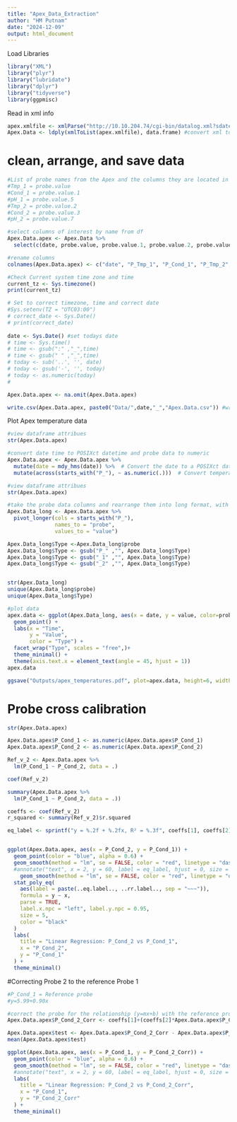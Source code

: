 ```yaml
---
title: "Apex_Data_Extraction"
author: "HM Putnam"
date: "2024-12-09"
output: html_document
---
```


Load Libraries
```r
library("XML")
library("plyr")
library("lubridate")
library("dplyr")
library("tidyverse")
library(ggpmisc)
```


Read in xml info
```r
apex.xmlfile <- xmlParse("http://10.10.204.74/cgi-bin/datalog.xml?sdate=250711&days=4") #read in the date (e.g. 180620) plus # days (e.g. days=4) of Apex data
Apex.Data <- ldply(xmlToList(apex.xmlfile), data.frame) #convert xml to dataframe
```

# clean,  arrange, and save data
```r
#List of probe names from the Apex and the columns they are located in from the xml file
#Tmp_1 = probe.value
#Cond_1 = probe.value.1
#pH_1 = probe.value.5
#Tmp_2 = probe.value.2
#Cond_2 = probe.value.3
#pH_2 = probe.value.7

#select columns of interest by name from df
Apex.Data.apex <- Apex.Data %>%
  select(c(date, probe.value, probe.value.1, probe.value.2, probe.value.3))

#rename columns
colnames(Apex.Data.apex) <- c("date", "P_Tmp_1", "P_Cond_1", "P_Tmp_2", "P_Cond_2")

#Check Current system time zone and time
current_tz <- Sys.timezone() 
print(current_tz)

# Set to correct timezone, time and correct date
#Sys.setenv(TZ = "UTC03:00") 
# correct_date <- Sys.Date()
# print(correct_date)
 
date <- Sys.Date() #set todays date
# time <- Sys.time()
# time <- gsub(":" ,"_",time)
# time <- gsub(" " ,"_",time)
# today <- sub('..', '', date)
# today <- gsub('-', '', today) 
# today <- as.numeric(today)
# 

Apex.Data.apex <- na.omit(Apex.Data.apex)

write.csv(Apex.Data.apex, paste0("Data/",date,"_","Apex.Data.csv")) #write file to save data

```

Plot Apex temperature data
```r

#view dataframe attribues
str(Apex.Data.apex)

#convert date time to POSIXct datetime and probe data to numeric
Apex.Data.apex <- Apex.Data.apex %>%
  mutate(date = mdy_hms(date)) %>%  # Convert the date to a POSIXct datetime
  mutate(across(starts_with("P_"), ~ as.numeric(.)))  # Convert temperature columns to numeric

#view dataframe attribues
str(Apex.Data.apex)

#take the probe data columns and rearrange them into long format, with a column named probe and the numeric data in a column named value
Apex.Data_long <- Apex.Data.apex %>%
  pivot_longer(cols = starts_with("P_"),
               names_to = "probe",
               values_to = "value")

Apex.Data_long$Type <-Apex.Data_long$probe
Apex.Data_long$Type <- gsub("P_" ,"", Apex.Data_long$Type)
Apex.Data_long$Type <- gsub("_1" ,"", Apex.Data_long$Type)
Apex.Data_long$Type <- gsub("_2" ,"", Apex.Data_long$Type)


str(Apex.Data_long)
unique(Apex.Data_long$probe)
unique(Apex.Data_long$Type)

#plot data 
apex.data <- ggplot(Apex.Data_long, aes(x = date, y = value, color=probe), group = Type) +
  geom_point() +
  labs(x = "Time",
       y = "Value",
       color = "Type") +
  facet_wrap("Type", scales = "free",)+
  theme_minimal() +
  theme(axis.text.x = element_text(angle = 45, hjust = 1))
apex.data 

ggsave("Outputs/apex_temperatures.pdf", plot=apex.data, height=6, width=8)

```

# Probe cross calibration
```r

str(Apex.Data.apex)

Apex.Data.apex$P_Cond_1 <- as.numeric(Apex.Data.apex$P_Cond_1)
Apex.Data.apex$P_Cond_2 <- as.numeric(Apex.Data.apex$P_Cond_2)

Ref_v_2 <- Apex.Data.apex %>%
  lm(P_Cond_1 ~ P_Cond_2, data = .)

coef(Ref_v_2)

summary(Apex.Data.apex %>%
  lm(P_Cond_1 ~ P_Cond_2, data = .))

coeffs <- coef(Ref_v_2)
r_squared <- summary(Ref_v_2)$r.squared

eq_label <- sprintf("y = %.2f + %.2fx, R² = %.3f", coeffs[1], coeffs[2], r_squared)


ggplot(Apex.Data.apex, aes(x = P_Cond_2, y = P_Cond_1)) +
  geom_point(color = "blue", alpha = 0.6) +
  geom_smooth(method = "lm", se = FALSE, color = "red", linetype = "dashed") +
  #annotate("text", x = 2, y = 60, label = eq_label, hjust = 0, size = 5)+
    geom_smooth(method = "lm", se = FALSE, color = "red", linetype = "dashed") +
  stat_poly_eq(
    aes(label = paste(..eq.label.., ..rr.label.., sep = "~~~")),
    formula = y ~ x,
    parse = TRUE,
    label.x.npc = "left", label.y.npc = 0.95,
    size = 5,
    color = "black"
  ) 
  labs(
    title = "Linear Regression: P_Cond_2 vs P_Cond_1",
    x = "P_Cond_2",
    y = "P_Cond_1"
  ) +
  theme_minimal()

```

#Correcting Probe 2 to the reference Probe 1
```r

#P_Cond_1 = Reference probe
#y=5.99+0.90x

#correct the probe for the relationship (y=mx+b) with the reference probe
Apex.Data.apex$P_Cond_2_Corr <- coeffs[1]+(coeffs[2]*Apex.Data.apex$P_Cond_2)

Apex.Data.apex$test <- Apex.Data.apex$P_Cond_2_Corr - Apex.Data.apex$P_Cond_1
mean(Apex.Data.apex$test)

ggplot(Apex.Data.apex, aes(x = P_Cond_1, y = P_Cond_2_Corr)) +
  geom_point(color = "blue", alpha = 0.6) +
  geom_smooth(method = "lm", se = FALSE, color = "red", linetype = "dashed") +
  #annotate("text", x = 2, y = 60, label = eq_label, hjust = 0, size = 5)+
  labs(
    title = "Linear Regression: P_Cond_2 vs P_Cond_2_Corr",
    x = "P_Cond_1",
    y = "P_Cond_2_Corr"
  ) +
  theme_minimal()


```

